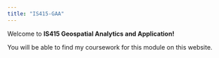 ```yaml
---
title: "IS415-GAA"
---
```


Welcome to **IS415 Geospatial Analytics and Application!**

You will be able to find my coursework for this module on this website.
